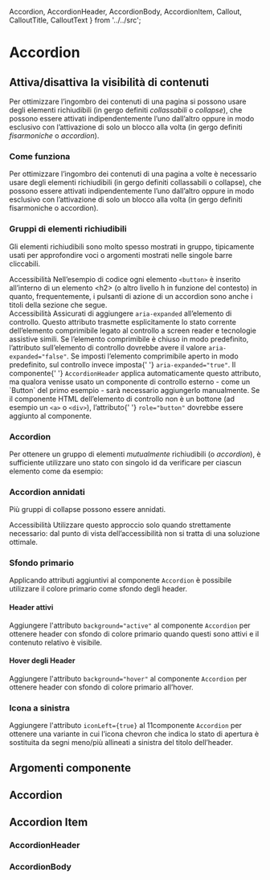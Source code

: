   Accordion,
  AccordionHeader,
  AccordionBody,
  AccordionItem,
  Callout,
  CalloutTitle,
  CalloutText
} from '../../src';

<Meta title='Documentazione/Componenti/Accordion' of={Accordion} />

# Accordion

## Attiva/disattiva la visibilità di contenuti

Per ottimizzare l’ingombro dei contenuti di una pagina si possono usare degli elementi richiudibili (in gergo definiti _collassabili_ o _collapse_), che possono essere attivati indipendentemente l’uno dall’altro oppure in modo esclusivo con l’attivazione di solo un blocco alla volta (in gergo definiti _fisarmoniche_ o _accordion_).

### Come funziona

Per ottimizzare l’ingombro dei contenuti di una pagina a volte è necessario usare degli elementi richiudibili (in gergo definiti collassabili o collapse), che possono essere attivati indipendentemente l’uno dall’altro oppure in modo esclusivo con l’attivazione di solo un blocco alla volta (in gergo definiti fisarmoniche o accordion).

<Canvas>
  <Story id='componenti-accordion--esempi' />
</Canvas>

### Gruppi di elementi richiudibili

Gli elementi richiudibili sono molto spesso mostrati in gruppo, tipicamente usati per approfondire voci o argomenti mostrati nelle singole barre cliccabili.

<div className='docs'>
  <Callout color='success'>
    <CalloutTitle>Accessibilità</CalloutTitle>
    <CalloutText>
      Nell’esempio di codice ogni elemento <Code>&lt;button&gt;</Code> è
      inserito all’interno di un elemento &lt;h2&gt; (o altro livello h in
      funzione del contesto) in quanto, frequentemente, i pulsanti di azione di
      un accordion sono anche i titoli della sezione che segue.
    </CalloutText>
  </Callout>
</div>

<Canvas>
  <Story id='componenti-accordion--gruppi-di-elementi-richiudibili' />
</Canvas>

<div className='docs'>
  <Callout color='success'>
    <CalloutTitle>Accessibilità</CalloutTitle>
    <CalloutText>
      Assicurati di aggiungere <Code>aria-expanded</Code> all’elemento di
      controllo. Questo attributo trasmette esplicitamente lo stato corrente
      dell’elemento comprimibile legato al controllo a screen reader e
      tecnologie assistive simili. Se l’elemento comprimibile è chiuso in modo
      predefinito, l’attributo sull’elemento di controllo dovrebbe avere il
      valore <Code>aria-expanded="false"</Code>. Se imposti l’elemento
      comprimibile aperto in modo predefinito, sul controllo invece imposta{' '}
      <Code>aria-expanded="true"</Code>. Il componente{' '}
      <Code>AccordionHeader</Code> applica automaticamente questo attributo, ma
      qualora venisse usato un componente di controllo esterno - come un
      `Button` del primo esempio - sarà necessario aggiungerlo manualmente. Se
      il componente HTML dell’elemento di controllo non è un bottone (ad esempio
      un <Code>&lt;a&gt;</Code> o <Code>&lt;div&gt;</Code>), l’attributo{' '}
      <Code>role="button"</Code> dovrebbe essere aggiunto al componente.
    </CalloutText>
  </Callout>
</div>

### Accordion

Per ottenere un gruppo di elementi _mutualmente_ richiudibili (o _accordion_), è sufficiente utilizzare uno stato con singolo id da verificare per ciascun elemento come da esempio:

<Canvas>
  <Story id='componenti-accordion--accordion' />
</Canvas>

### Accordion annidati

Più gruppi di collapse possono essere annidati.

<div className='docs'>
  <Callout color='success'>
    <CalloutTitle>Accessibilità</CalloutTitle>
    <CalloutText>
      Utilizzare questo approccio solo quando strettamente necessario: dal punto
      di vista dell’accessibilità non si tratta di una soluzione ottimale.
    </CalloutText>
  </Callout>
</div>

<Canvas>
  <Story id='componenti-accordion--accordion-annidati' />
</Canvas>

### Sfondo primario

Applicando attributi aggiuntivi al componente `Accordion` è possibile utilizzare il colore primario come sfondo degli header.

#### Header attivi

Aggiungere l'attributo `background="active"` al componente `Accordion` per ottenere header con sfondo di colore primario quando questi sono attivi e il contenuto relativo è visibile.

<Canvas>
  <Story id='componenti-accordion--header-attivi' />
</Canvas>

#### Hover degli Header

Aggiungere l'attributo `background="hover"` al componente `Accordion` per ottenere header con sfondo di colore primario all’hover.

<Canvas>
  <Story id='componenti-accordion--header-hover' />
</Canvas>

### Icona a sinistra

Aggiungere l'attributo `iconLeft={true}` al 11componente `Accordion` per ottenere una variante in cui l’icona chevron che indica lo stato di apertura è sostituita da segni meno/più allineati a sinistra del titolo dell’header.

<Canvas>
  <Story id='componenti-accordion--icona-sinistra' />
</Canvas>

## Argomenti componente

## Accordion

<ArgsTable of={Accordion} />

## Accordion Item

<ArgsTable of={AccordionItem} />

### AccordionHeader

<ArgsTable of={AccordionHeader} />

### AccordionBody

<ArgsTable of={AccordionBody} />

